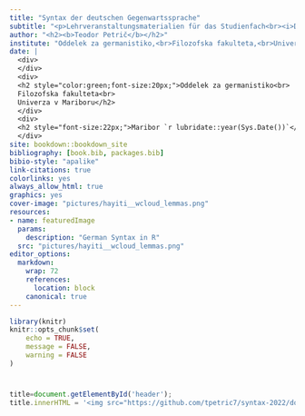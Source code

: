 ```yaml
---
title: "Syntax der deutschen Gegenwartssprache"
subtitle: "<p>Lehrveranstaltungsmaterialien für das Studienfach<br><i>Deutsche Sprache - Syntax</i>\n\nZapiski predavanj<br>za predmet <i>Nemški jezik - skladnja</i></p>"
author: "<h2><b>Teodor Petrič</b></h2>"
institute: "Oddelek za germanistiko,<br>Filozofska fakulteta,<br>Univerza v Mariboru"
date: |
  <div>
  </div>
  <div>
  <h2 style="color:green;font-size:20px;">Oddelek za germanistiko<br>
  Filozofska fakulteta<br>
  Univerza v Mariboru</h2>
  </div>
  <div>
  <h2 style="font-size:22px;">Maribor `r lubridate::year(Sys.Date())`</h2>
  </div>
site: bookdown::bookdown_site
bibliography: [book.bib, packages.bib]
bibio-style: "apalike"
link-citations: true
colorlinks: yes 
always_allow_html: true
graphics: yes 
cover-image: "pictures/hayiti__wcloud_lemmas.png" 
resources:
- name: featuredImage
  params:
    description: "German Syntax in R"
  src: "pictures/hayiti__wcloud_lemmas.png" 
editor_options:
  markdown:
    wrap: 72
    references: 
      location: block
    canonical: true
---
```


```r
library(knitr)
knitr::opts_chunk$set(
	echo = TRUE,
	message = FALSE,
	warning = FALSE
)
```

#  {.unnumbered}

```js
title=document.getElementById('header');
title.innerHTML = '<img src="https://github.com/tpetric7/syntax-2022/docs/images/umlogo1.png" alt="Univerza v Mariboru">' + title.innerHTML
```
